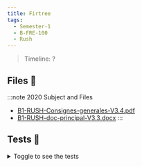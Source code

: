 ```yaml
---
title: Firtree
tags:
  - Semester-1
  - B-FRE-100
  - Rush
---
```

> Timeline: ?


## Files 📂

:::note 2020 Subject and Files
- [B1-RUSH-Consignes-generales-V3.4.pdf](https://github.com/Studio-17/Epitech-Subjects/raw/main/Semester-1/B-FRE-100/Rush/B1-RUSH-Consignes-generales-V3.4.pdf)
- [B1-RUSH-doc-principal-V3.3.docx](https://github.com/Studio-17/Epitech-Subjects/raw/main/Semester-1/B-FRE-100/Rush/B1-RUSH-doc-principal-V3.3.docx)
:::

## Tests 🤖
<details>
  <summary>Toggle to see the tests</summary>
  <div>
Yo
  </div>
</details>

